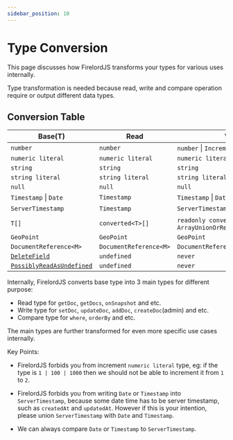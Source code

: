 ```yaml
---
sidebar_position: 10
---
```


# Type Conversion

This page discusses how FirelordJS transforms your types for various uses internally.

Type transformation is needed because read, write and compare operation require or output different data types.

## Conversion Table

| Base(T)                                                          | Read                   | Write                                                           | Compare                   |
| ---------------------------------------------------------------- | ---------------------- | --------------------------------------------------------------- | ------------------------- |
| `number`                                                         | `number`               | `number` \| `Increment`                                         | `number`                  |
| `numeric literal`                                                | `numeric literal`      | `numeric literal`                                               | `numeric literal`         |
| `string`                                                         | `string`               | `string`                                                        | `string`                  |
| `string literal`                                                 | `string literal`       | `string literal`                                                | `string literal`          |
| `null`                                                           | `null`                 | `null`                                                          | `null`                    |
| `Timestamp` \| `Date`                                            | `Timestamp`            | `Timestamp` \| `Date`                                           | `Timestamp` \| `Date`     |
| `ServerTimestamp`                                                | `Timestamp`            | `ServerTimestamp`                                               | `Timestamp` \| `Date`     |
| `T[]`                                                            | `converted<T>[]`       | `readonly converted<T>[]` \| `ArrayUnionOrRemove<converted<T>>` | `readonly converted<T>[]` |
| `GeoPoint`                                                       | `GeoPoint`             | `GeoPoint`                                                      | `GeoPoint`                |
| `DocumentReference<M>`                                           | `DocumentReference<M>` | `DocumentReference<M>`                                          | `DocumentReference<M>`    |
| [`DeleteField`](./guides/delete_field)                           | `undefined`            | `never`                                                         | `never`                   |
| [`PossiblyReadAsUndefined`](./guides/possibly_read_as_undefined) | `undefined`            | `never`                                                         | `never`                   |

Internally, FirelordJS converts base type into 3 main types for different purpose:

- Read type for `getDoc`, `getDocs`, `onSnapshot` and etc.
- Write type for `setDoc`, `updateDoc`, `addDoc`, `createDoc`(admin) and etc.
- Compare type for `where`, `orderBy` and etc.

The main types are further transformed for even more specific use cases internally.

Key Points:

- FirelordJS forbids you from increment `numeric literal` type, eg: if the type is `1 | 100 | 1000` then we should not be able to increment it from `1` to `2`.

- FirelordJS forbids you from writing `Date` or `Timestamp` into `ServerTimestamp`, because some date time has to be server timestamp, such as `createdAt` and `updatedAt`. However if this is your intention, please union `ServerTimestamp` with `Date` and `Timestamp`.

- We can always compare `Date` or `Timestamp` to `ServerTimestamp`.
